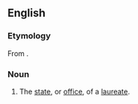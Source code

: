 ==English==

===Etymology===
From {{suffix|en|laureate|ship}}.

===Noun===
{{en-noun|-|s}}

# The [[state]], or [[office]], of a [[laureate]].
